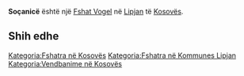 {{Fshat në Kosovës
 | Emri                = Soçanicë
| sqi_N_name = Soçanicë
| sqi_N_FULL_NAME_RO = Soçanicë
| sqi_N_FULL_NAME_ND_RO = Socanice
| sqi_N_SORT_NAME_RG = SOCANICE
| sqi_N_FULL_NAME_RG = Soçanicë
| sqi_N_FULL_NAME_ND_RG = Socanice
| srp_N_name = Sočanica
| srp_N_FULL_NAME_RO = Sočanica
| srp_N_FULL_NAME_ND_RO = Socanica
| srp_N_SORT_NAME_RG = SOCANICA
| srp_N_FULL_NAME_RG = Sočanica
| srp_N_FULL_NAME_ND_RG = Socanica
| srp_NS_name = Сочаница
| srp_NS_FULL_NAME_RO = Сочаница
| srp_NS_FULL_NAME_ND_RO = Сочаница
| srp_NS_SORT_NAME_RG = СОЧАНИЦА
| srp_NS_FULL_NAME_RG = Сочаница
| srp_NS_FULL_NAME_ND_RG = Сочаница

 | Emri (Rasa dhanore) = 
 | Figura              = 
 | Shteti              = Kosovo
 | Komuna              = Lipjan
 | Kodi postar         = 
 | Sipërfaqja          = 

 | Popullsia           = 

 | Regj. i popullsisë  = 
 | Dend. e popullsisë  = 
 | Faqja zyrtare       = 
 <!--- Koordinatat ----> 
 | Gjerësia            = 43.054722
 | Gjatësia            = 20.81
 | Lartësia            = 
}}
'''Soçanicë''' është një [[Fshat Vogel]] në [[Lipjan]] të [[Kosovës]].

<!-- == Gjeografia == -->
<!-- == Historia == -->
<!-- == Demografia == -->
== Shih edhe ==
{{Komuna Lipjan}}
{{Kosovo-Administrata-Cung}}

[[Kategoria:Fshatra në Kosovës]]
[[Kategoria:Fshatra në Kommunes Lipjan]]
[[Kategoria:Vendbanime në Kosovës]]